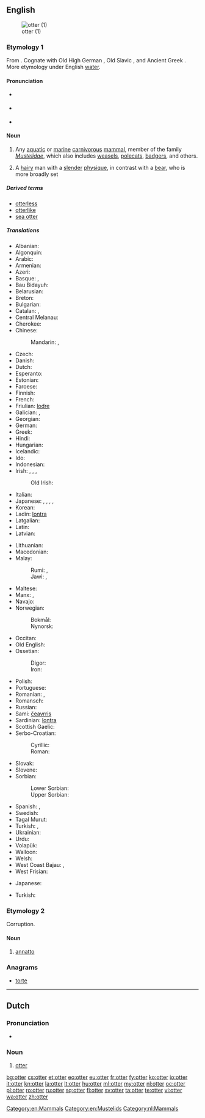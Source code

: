 {{also|Otter}}
==English==
{{wikipedia}}
[[Image:Loutre des pyrenees baronnies 2004.jpg|thumb|otter (1)]]

===Etymology 1===
From {{etyl|ang}} {{term|oter|lang=ang}}. Cognate with Old High German {{term|ottar}}, Old Slavic {{Glag|[[ⰲⱏⰺⰴⱃⰰ]]}}, and Ancient Greek {{term|ὕδρα|tr=hydra||water snake|lang=grc}}. More etymology under English [[water]].

====Pronunciation====
* {{a|RP}} {{IPA|/ˈɒt.ə/}}
* {{a|US}} {{IPA|/ˈɑtɚ/}}
* {{rhymes|ɒtə(r)}}

====Noun====
{{en-noun}}

# Any [[aquatic]] or [[marine]] [[carnivorous]] [[mammal]], member of the family ''[[Mustelidae]]'', which also includes [[weasel]]s, [[polecat]]s, [[badger]]s, and others.
# {{context|gay slang}} A [[hairy]] man with a [[slender]] [[physique]], in contrast with a [[bear]], who is more broadly set

=====Derived terms=====
* [[otterless]]
* [[otterlike]]
* [[sea otter]]

=====Translations=====
{{trans-top|mammal}}
* Albanian: {{t-|sq|lundërz|f}}
* Algonquin: {{tø|alq|nigig}}
* Arabic: {{t-|ar|ثعلب الماء|tr=táʿlab al-māʾ|m}}
* Armenian: {{t+|hy|ջրասամույր|tr=ǰrasamuyr}}
* Azeri: {{t-|az|susamuru}}
* Basque: {{t+|eu|igaraba}}, {{t+|eu|urtxakur}}
* Bau Bidayuh: {{tø|sne|biron}}
* Belarusian: {{t-|be|выдра|f|tr=výdra}}
* Breton: {{t+|br|dourgi|m}}
* Bulgarian: {{t+|bg|видра|f|tr=vídra}}
* Catalan: {{t-|ca|llúdria|f}}, {{t-|ca|llúdriga|f}}
* Central Melanau: {{tø|mel|dengen}}
* Cherokee: {{t-|chr|ᏥᏯ|tr=tsiya}}
* Chinese:
*: Mandarin: {{t|cmn|水獺|sc=Hani}}, {{t|cmn|水獭|tr=shuǐtǎ|sc=Hani}}
* Czech: {{t+|cs|vydra|f}}
* Danish: {{t-|da|odder|c}}
* Dutch: {{t+|nl|otter|m}}
* Esperanto: {{t-|eo|lutro}}
* Estonian: {{t-|et|saarmas}}
* Faroese: {{t-|fo|otur}}
* Finnish: {{t+|fi|saukko}}
* French: {{t+|fr|loutre|f}}
* Friulian: [[lodre]]
* Galician: {{t+|gl|lontra}}, {{t-|gl|londra}}
* Georgian: {{t-|ka|წავი|tr=cavi|sc=Geor}}
* German: {{t+|de|Otter|m}}
* Greek: {{t+|el|βίδρα|f|tr=vídra}}
* Hindi: {{t-|hi|ऊदबिलाव|tr=ūd-bilāv|sc=Deva|m}}
* Hungarian: {{t+|hu|vidra}}
* Icelandic: {{t-|is|otur|m}}
* Ido: {{t+|io|lutro}}
* Indonesian: {{t+|id|linsang}}
* Irish: {{t+|ga|dobharchú|m}}, {{t+|ga|madra uisce|m}}, {{t+|ga|dobhrán|m}}, {{t+|ga|cú dobhráin|m}}
*: Old Irish: {{tø|sga|doburchú|f}}
* Italian: {{t+|it|lontra|f}}
* Japanese: {{qualifier|freshwater}} {{t+|ja|獺|tr=かわうそ, kawauso|sc=Jpan}}, {{t-|ja|川獺|tr=かわうそ, kawauso|sc=Jpan}}, {{t-|ja|カワウソ|tr=kawauso|sc=Jpan}}, {{qualifier|marine}} {{t+|ja|海獺|tr=らっこ, rakko|sc=Jpan}}, {{t-|ja|ラッコ|tr=rakko|sc=Jpan}}
* Korean: {{t+|ko|수달|tr=sudal|sc=Kore}}
* Ladin: [[lontra]]
* Latgalian: {{tø|ltg|iudrys|m}}
* Latin: {{t-|la|lutra|f}}
* Latvian: {{t-|lv|ūdrs|m}}
{{trans-mid}}
* Lithuanian: {{t+|lt|ūdra|f}}
* Macedonian: {{t-|mk|видра|f|tr=vídra}}
* Malay:
*: Rumi: {{t-|ms|anjing air}}, {{t-|ms|berang-berang}}
*: Jawi: {{t-|ms|انجيڠ اءير|sc=Arab}}, {{t-|ms|برڠ٢|sc=Arab}}
* Maltese: {{t-|mt|lutra}}
* Manx: {{t-|gv|dooarchoo|m}}, {{t-|gv|moddey ushtey|m}}
* Navajo: {{tø|nv|tábąąstíín}}
* Norwegian:
*: Bokmål: {{t-|nb|oter|m}}
*: Nynorsk: {{t-|nn|oter|m}}
* Occitan: {{t|oc|loira}} {{g|oc}}
* Old English: {{t-|ang|otor|m}}
* Ossetian:
*: Digor: {{tø|os|урдæ|tr=urdæ|sc=Cyrl}}
*: Iron: {{tø|os|уырд|tr=uyrd|sc=Cyrl}}
* Polish: {{t+|pl|wydra|f}}
* Portuguese: {{t+|pt|lontra}}
* Romanian: {{t+|ro|lutră|f}}, {{t-|ro|vidră|f}}
* Romansch: {{t-|rm|ludra|f}}
* Russian: {{t+|ru|выдра|f|tr=výdra}}
* Sami: [[čeavrris]]
* Sardinian: [[lontra]]
* Scottish Gaelic: {{t-|gd|dòbhran|m}}
* Serbo-Croatian:
*: Cyrillic: {{t-|sh|видра|alt=ви̏дра|sc=Cyrl|f}}
*: Roman: {{t-|sh|vidra|alt=vȉdra|f}}
* Slovak: {{t-|sk|vydra|f}}
* Slovene: {{t+|sl|vidra|f}}
* Sorbian:
*: Lower Sorbian: {{tø|dsb|wudra|f}}
*: Upper Sorbian: {{t|hsb|wudra|f}}
* Spanish: {{t+|es|nutria|f}}, {{t-|es|lutria|f}}
* Swedish: {{t+|sv|utter|c}}
* Tagal Murut: {{tø|mvv|tilung}}
* Turkish: {{t+|tr|su samuru}}, {{t+|tr|lutr}}
* Ukrainian: {{t-|uk|видра|f|tr=výdra}}
* Urdu: {{t-|ur|اودبلاؤ|tr=ūd-bilā'o|sc=ur-Arab|m}}
* Volapük: {{t+|vo|lutar}}
* Walloon: {{t+|wa|lote}}
* Welsh: {{t-|cy|dyfrgi}}
* West Coast Bajau: {{tø|bdr|dongor}}, {{tø|bdr|embirud}}
* West Frisian: {{t|fy|fiskotter}}
{{trans-bottom}}

{{trans-top|hairy man}}
* Japanese: {{t|ja|熊|tr=[[くま]], kuma}}
{{trans-mid}}
* Turkish: {{qualifier|literally "bear"}} {{t+|tr|ayı}}
{{trans-bottom}}

===Etymology 2===
Corruption.

====Noun====
{{en-noun|-}}

# {{obsolete}} [[annatto]]

{{Webster 1913}}

===Anagrams===
* [[torte#English|torte]]

[[Category:en:Mammals]]
[[Category:en:Mustelids]]

----

==Dutch==

===Pronunciation===
* {{audio|Nl-otter.ogg|Audio}}

===Noun===
{{nl-noun|m|otters|ottertje}}

# [[otter]]

[[Category:nl:Mammals]]

[[bg:otter]]
[[cs:otter]]
[[et:otter]]
[[eo:otter]]
[[eu:otter]]
[[fr:otter]]
[[fy:otter]]
[[ko:otter]]
[[io:otter]]
[[it:otter]]
[[kn:otter]]
[[la:otter]]
[[lt:otter]]
[[hu:otter]]
[[ml:otter]]
[[my:otter]]
[[nl:otter]]
[[oc:otter]]
[[pl:otter]]
[[ro:otter]]
[[ru:otter]]
[[sq:otter]]
[[fi:otter]]
[[sv:otter]]
[[ta:otter]]
[[te:otter]]
[[vi:otter]]
[[wa:otter]]
[[zh:otter]]